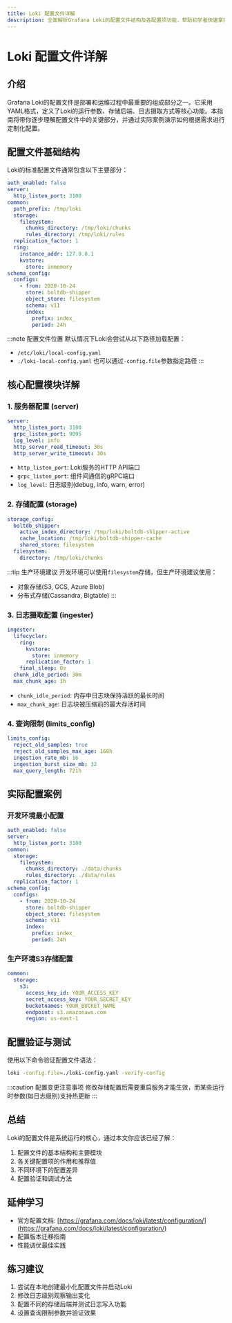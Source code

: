 ```yaml
---
title: Loki 配置文件详解
description: 全面解析Grafana Loki的配置文件结构及各配置项功能，帮助初学者快速掌握Loki部署的核心配置方法。
---
```


# Loki 配置文件详解

## 介绍

Grafana Loki的配置文件是部署和运维过程中最重要的组成部分之一。它采用YAML格式，定义了Loki的运行参数、存储后端、日志摄取方式等核心功能。本指南将带你逐步理解配置文件中的关键部分，并通过实际案例演示如何根据需求进行定制化配置。

## 配置文件基础结构

Loki的标准配置文件通常包含以下主要部分：

```yaml
auth_enabled: false
server:
  http_listen_port: 3100
common:
  path_prefix: /tmp/loki
  storage:
    filesystem:
      chunks_directory: /tmp/loki/chunks
      rules_directory: /tmp/loki/rules
  replication_factor: 1
  ring:
    instance_addr: 127.0.0.1
    kvstore:
      store: inmemory
schema_config:
  configs:
    - from: 2020-10-24
      store: boltdb-shipper
      object_store: filesystem
      schema: v11
      index:
        prefix: index_
        period: 24h
```

:::note 配置文件位置
默认情况下Loki会尝试从以下路径加载配置：
- `/etc/loki/local-config.yaml`
- `./loki-local-config.yaml`
也可以通过`-config.file`参数指定路径
:::

## 核心配置模块详解

### 1. 服务器配置 (server)

```yaml
server:
  http_listen_port: 3100
  grpc_listen_port: 9095
  log_level: info
  http_server_read_timeout: 30s
  http_server_write_timeout: 30s
```

- `http_listen_port`: Loki服务的HTTP API端口
- `grpc_listen_port`: 组件间通信的gRPC端口
- `log_level`: 日志级别(debug, info, warn, error)

### 2. 存储配置 (storage)

```yaml
storage_config:
  boltdb_shipper:
    active_index_directory: /tmp/loki/boltdb-shipper-active
    cache_location: /tmp/loki/boltdb-shipper-cache
    shared_store: filesystem
  filesystem:
    directory: /tmp/loki/chunks
```

:::tip 生产环境建议
开发环境可以使用`filesystem`存储，但生产环境建议使用：
- 对象存储(S3, GCS, Azure Blob)
- 分布式存储(Cassandra, Bigtable)
:::

### 3. 日志摄取配置 (ingester)

```yaml
ingester:
  lifecycler:
    ring:
      kvstore:
        store: inmemory
      replication_factor: 1
    final_sleep: 0s
  chunk_idle_period: 30m
  max_chunk_age: 1h
```

- `chunk_idle_period`: 内存中日志块保持活跃的最长时间
- `max_chunk_age`: 日志块被压缩前的最大存活时间

### 4. 查询限制 (limits_config)

```yaml
limits_config:
  reject_old_samples: true
  reject_old_samples_max_age: 168h
  ingestion_rate_mb: 16
  ingestion_burst_size_mb: 32
  max_query_length: 721h
```

## 实际配置案例

### 开发环境最小配置

```yaml
auth_enabled: false
server:
  http_listen_port: 3100
common:
  storage:
    filesystem:
      chunks_directory: ./data/chunks
      rules_directory: ./data/rules
  replication_factor: 1
schema_config:
  configs:
    - from: 2020-10-24
      store: boltdb-shipper
      object_store: filesystem
      schema: v11
      index:
        prefix: index_
        period: 24h
```

### 生产环境S3存储配置

```yaml
common:
  storage:
    s3:
      access_key_id: YOUR_ACCESS_KEY
      secret_access_key: YOUR_SECRET_KEY
      bucketnames: YOUR_BUCKET_NAME
      endpoint: s3.amazonaws.com
      region: us-east-1
```

## 配置验证与测试

使用以下命令验证配置文件语法：

```bash
loki -config.file=./loki-config.yaml -verify-config
```

:::caution 配置变更注意事项
修改存储配置后需要重启服务才能生效，而某些运行时参数(如日志级别)支持热更新
:::

## 总结

Loki的配置文件是系统运行的核心，通过本文你应该已经了解：

1. 配置文件的基本结构和主要模块
2. 各关键配置项的作用和推荐值
3. 不同环境下的配置差异
4. 配置验证和调试方法

## 延伸学习

- 官方配置文档: [https://grafana.com/docs/loki/latest/configuration/](https://grafana.com/docs/loki/latest/configuration/)
- 配置版本迁移指南
- 性能调优最佳实践

## 练习建议

1. 尝试在本地创建最小化配置文件并启动Loki
2. 修改日志级别观察输出变化
3. 配置不同的存储后端并测试日志写入功能
4. 设置查询限制参数并验证效果